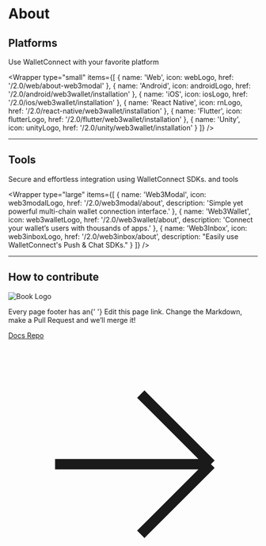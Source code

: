 
# About

<Banner />

## Platforms

Use WalletConnect with your favorite platform

<Wrapper
  type="small"
  items={[
    {
      name: 'Web',
      icon: webLogo,
      href: '/2.0/web/about-web3modal'
    },
    {
      name: 'Android',
      icon: androidLogo,
      href: '/2.0/android/web3wallet/installation'
    },
    {
      name: 'iOS',
      icon: iosLogo,
      href: '/2.0/ios/web3wallet/installation'
    },
    {
      name: 'React Native',
      icon: rnLogo,
      href: '/2.0/react-native/web3wallet/installation'
    },
    {
      name: 'Flutter',
      icon: flutterLogo,
      href: '/2.0/flutter/web3wallet/installation'
    },
    {
      name: 'Unity',
      icon: unityLogo,
      href: '/2.0/unity/web3wallet/installation'
    }
  ]}
/>

<hr className="home__divider" />

## Tools

Secure and effortless integration using WalletConnect SDKs. and tools

<Wrapper
  type="large"
  items={[
    {
      name: 'Web3Modal',
      icon: web3modalLogo,
      href: '/2.0/web3modal/about',
      description: 'Simple yet powerful multi-chain wallet connection interface.'
    },
    {
      name: 'Web3Wallet',
      icon: web3walletLogo,
      href: '/2.0/web3wallet/about',
      description: 'Connect your wallet’s users with thousands of apps.'
    },
    {
      name: 'Web3Inbox',
      icon: web3inboxLogo,
      href: '/2.0/web3inbox/about',
      description: "Easily use WalletConnect's Push & Chat SDKs."
    }
  ]}
/>

<hr className="home__divider" />

## How to contribute

<div className="home__contribute">
  <div className="home__contribute--heading">
    <img src={bookLogo} alt="Book Logo" />
    <p className="home__contribute--text">
      Every page footer has an{' '}
      <span style={{ color: 'white', fontWeight: '700' }}>Edit this page</span> link. Change the
      Markdown, make a Pull Request and we’ll merge it!
    </p>
  </div>
  <a href="https://github.com/WalletConnect/walletconnect-docs/" target="_blank">
    Docs Repo
    <svg
      xmlns="http://www.w3.org/2000/svg"
      fill="none"
      viewBox="0 0 24 24"
      strokeWidth={2}
      stroke="currentColor"
    >
      <path
        strokeLinecap="round"
        strokeLinejoin="round"
        d="M4.5 12h15m0 0l-6.75-6.75M19.5 12l-6.75 6.75"
      />
    </svg>
  </a>
</div>

<!--
## What is WalletConnect?

WalletConnect is the Web3 messaging layer and a standard to connect blockchain wallets to dapps. Our mission continues to expand the interoperability of the Web3 space by providing the best tooling and infrastructure for Wallets to deliver an outstanding user experience. WalletConnect v2 is chain agnostic and built to work with any blockchain of your choice. To read more in detail about the WalletConnect protocol, check out our [Technical specifications](./specs/readme.md).

If you'd like to make a PR or create an issue for our docs, you can do so by going to the [WalletConnect Docs repo](https://github.com/WalletConnect/walletconnect-docs).

## Getting Started

At WalletConnect, developers are primarily categorized as either Wallet builders or Dapp builders, as each type requires distinct toolkits for their respective projects.

### 💻 For Dapp builders:

<Container
  items={[
    {
      name: 'Web3Modal',
      description:
        'For Dapps. Web3Modal is a library that makes it easy to connect users to your dapp and interact with the blockchain.',
      url: `/2.0/web3modal/about`
    },
    {
      name: 'Push API',
      description:
        'A push notification protocol that enables dapps to notify users of both off-chain and on-chain events.',
      url: `/2.0/api/push`
    }
  ]}
/>

### 🔐 For Wallet builders:

<Container
  items={[
    {
      name: 'Web3Wallet',
      description:
        'For Wallets. Web3Wallet simplifies the process of integrating wallets into dapps by combining the Sign and Auth APIs into a single module.',
      url: `/2.0/web3wallet/about`
    },
    {
      name: 'Push API',
      description:
        'A push notification protocol that enables wallets to recieve dapp off-chain and on-chain events.',
      url: `/2.0/api/push`
    }
  ]}
/>

## Why use WalletConnect?

WalletConnect improves wallet-to-dapp interoperability in the web3 ecosystem. For dapps, WalletConnect can seamlessly integrate support for more than 300+ crypto wallets without much hassle. Wallets can easily integrate WalletConnect with our JavaScript, Swift or Kotlin SDK's.

## Join our community

Share your experience, contribute or ask questions with the WalletConnect community :

- [Twitter](https://twitter.com/walletconnect)
- [GitHub](https://github.com/orgs/WalletConnect/discussions/)

-->

